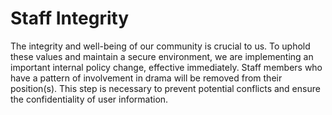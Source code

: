 # Staff Integrity

The integrity and well-being of our community is crucial to us. To uphold these values and maintain a secure environment, we are implementing an important internal policy change, effective immediately. Staff members who have a pattern of involvement in drama will be removed from their position(s). This step is necessary to prevent potential conflicts and ensure the confidentiality of user information.
